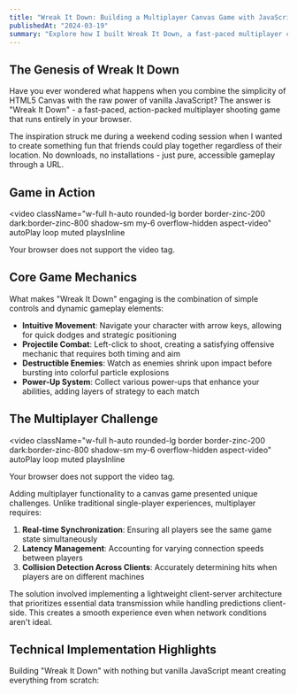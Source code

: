 ```yaml
---
title: "Wreak It Down: Building a Multiplayer Canvas Game with JavaScript"
publishedAt: "2024-03-19" 
summary: "Explore how I built Wreak It Down, a fast-paced multiplayer canvas shooting game using only HTML5 and vanilla JavaScript. Dive into the technical challenges and creative solutions behind this browser-based battle arena."
---
```


## The Genesis of Wreak It Down

Have you ever wondered what happens when you combine the simplicity of HTML5 Canvas with the raw power of vanilla JavaScript? The answer is "Wreak It Down" - a fast-paced, action-packed multiplayer shooting game that runs entirely in your browser.

The inspiration struck me during a weekend coding session when I wanted to create something fun that friends could play together regardless of their location. No downloads, no installations - just pure, accessible gameplay through a URL.

## Game in Action

<video 
  className="w-full h-auto rounded-lg border border-zinc-200 dark:border-zinc-800 shadow-sm my-6 overflow-hidden aspect-video"
  autoPlay 
  loop 
  muted
  playsInline
>
  <source src="wreakit.mp4" type="video/mp4" />
  Your browser does not support the video tag.
</video>

## Core Game Mechanics

What makes "Wreak It Down" engaging is the combination of simple controls and dynamic gameplay elements:

- **Intuitive Movement**: Navigate your character with arrow keys, allowing for quick dodges and strategic positioning
- **Projectile Combat**: Left-click to shoot, creating a satisfying offensive mechanic that requires both timing and aim
- **Destructible Enemies**: Watch as enemies shrink upon impact before bursting into colorful particle explosions
- **Power-Up System**: Collect various power-ups that enhance your abilities, adding layers of strategy to each match

## The Multiplayer Challenge

<video 
  className="w-full h-auto rounded-lg border border-zinc-200 dark:border-zinc-800 shadow-sm my-6 overflow-hidden aspect-video"
  autoPlay 
  loop 
  muted
  playsInline
>
  <source src="witm.mp4" type="video/mp4" />
  Your browser does not support the video tag.
</video>

Adding multiplayer functionality to a canvas game presented unique challenges. Unlike traditional single-player experiences, multiplayer requires:

1. **Real-time Synchronization**: Ensuring all players see the same game state simultaneously
2. **Latency Management**: Accounting for varying connection speeds between players
3. **Collision Detection Across Clients**: Accurately determining hits when players are on different machines

The solution involved implementing a lightweight client-server architecture that prioritizes essential data transmission while handling predictions client-side. This creates a smooth experience even when network conditions aren't ideal.

## Technical Implementation Highlights

Building "Wreak It Down" with nothing but vanilla JavaScript meant creating everything from scratch:
